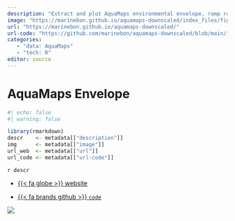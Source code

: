 ```yaml
---
description: "Extract and plot AquaMaps environmental envelope, ramp rasters, using R."
image: "https://marinebon.github.io/aquamaps-downscaled/index_files/figure-html/fig-blue_whale_env_yes-1.png"
url: "https://marinebon.github.io/aquamaps-downscaled/"
url-code: "https://github.com/marinebon/aquamaps-downscaled/blob/main/index.qmd"
categories: 
   - "data: AquaMaps"
   - "tech: R"
editor: source   
---
```


# AquaMaps Envelope {.unnumbered}

```r
#| echo: false
#| warning: false

library(rmarkdown)
descr    <- metadata[["description"]]
img      <- metadata[["image"]]
url_web  <- metadata[["url"]]
url_code <- metadata[["url-code"]]
```

`r descr`

-   [{{< fa globe >}} website](`r url_web`)

-   [{{< fa brands github >}} `code`](`r url_code`)

![](`r img`)
